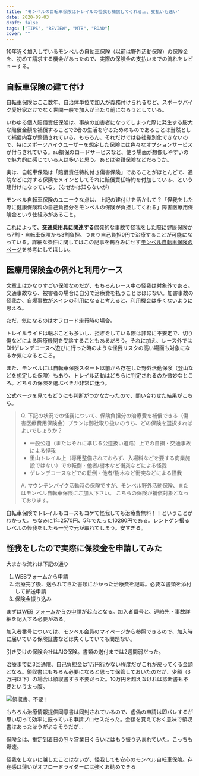```yaml
---
title: "モンベルの自転車保険はトレイルの怪我も補償してくれる上、支払いも速い"
date: 2020-09-03
draft: false
tags: ["TIPS", "REVIEW", "MTB", "ROAD"]
cover: ""
---
```


10年近く加入しているモンベルの自動車保険（以前は野外活動保険）の保険金を、初めて請求する機会があったので、実際の保険金の支払いまでの流れをレビューする。

## 自転車保険の建て付け

自転車保険はここ数年、自治体単位で加入が義務付けられるなど、スポーツバイク愛好家だけでなく世間一般で加入が当たり前になろうとしている。

いわゆる個人賠償責任保険は、事故の加害者になってしまった際に発生する膨大な賠償金額を補償することで2者の生活を守るためのものであることは当然として補償内容が整備されている。もちろん、それだけでは各社差別化できないので、特にスポーツバイクユーザーを想定した保険には色々なオプションサービスが付与されている。au損保のロードサービスなど、使う場面が想像しやすいので魅力的に感じている人は多いと思う。あとは盗難保険などだろうか。

実は、自転車保険は「賠償責任特約付き傷害保険」であることがほとんどで、通院などに対する保険をメインとしてそれに賠償責任特約を付加している、という建付けになっている。（なぜかは知らないが）

モンベル自転車保険のユニークな点は、上記の建付けを活かして？「怪我をした際に健康保険料の自己負担分をモンベルの保険が負担してくれる」障害医療用保険金という仕組みがあること。

これによって、**交通乗用具に関連する**偶発的な事故で怪我をした際に健康保険から7割・自転車保険から3割負担、つまり自己負担0円で治療することが可能になっている。詳細な条件に関してはこの記事を鵜吞みにせず[モンベル自転車保険のページ](https://hoken.montbell.jp/aigbicycle/)を参考にしてほしい。

## 医療用保険金の例外と利用ケース

文章上はかなりすごい保険なのだが、もちろんレース中の怪我は対象外である。交通事故なら、被害者の場合に自分で治療費を払うことはほぼない。加害事故の怪我か、自爆事故がメインの利用になると考えると、利用機会は多くないように思える。

ただ、気になるのはオフロード走行時の場合。

トレイルライドは転ぶことも多いし、担ぎをしている際は非常に不安定で、切り傷などによる医療機関を受診することもあるだろう。それに加え、レース外ではDHゲレンデコースへ遊びに行った時のような怪我リスクの高い場面も対象になるか気になるところ。

また、モンベルには自転車保険スタート以前から存在した野外活動保険（登山などを想定した保険）もあり、トレイル活動はどちらに判定されるのか微妙なところ。どちらの保険を選ぶべきか非常に迷う。

公式ページを見てもどうにも判断がつかなかったので、問い合わせた結果がこちら。

> Q. 下記の状況での怪我について、保険負担分の治療費を補償できる（傷害医療費用保険金）プランは御社取り扱いのうち、どの保険を選択すればよいでしょうか？
>
> - 一般公道（またはそれに準じる公道扱い道路）上での自損・交通事故による怪我 
> - 里山トレイル上（専用整備されておらず、入場料などを要する商業施設ではない）での転倒・他者/樹木など衝突などによる怪我 
> - ゲレンデコースなどでの転倒・他者/樹木など衝突などによる怪我 
>
> A. マウンテンバイク活動時の保険ですが、モンベル野外活動保険、またはモンベル自転車保険にご加入下さい。 
> こちらの保険が補償対象となっております。

自転車保険でトレイルもコースもコケて怪我しても治療費無料！！ということがわかった。ちなみに1年2570円、5年でたった10280円である。レントゲン撮るレベルの怪我をしたら一発で元が取れてしまう。安すぎる。

## 怪我をしたので実際に保険金を申請してみた

大まかな流れは下記の通り

1. WEBフォームから申請
2. 治療完了後、送られてきた書類にかかった治療費を記載。必要な書類を添付して郵送申請
3. 保険金振り込み

まずは[WEB フォームからの申請](https://hoken.montbell.jp/injury/)が起点となる。加入者番号と、連絡先・事故詳細を記入する必要がある。

加入者番号については、モンベル会員のマイページから参照できるので、加入時に届いている保険証書などは失くしていても問題ない。

引き受けの保険会社はAIG保険。書類の送付までは2週間弱だった。

治療までに3回通院、自己負担金は1万円行かない程度だがこれが戻ってくる金額となる。領収書はもちろん必要になると思って保管しておいたのだが、少額（3万円以下）の場合は領収書すら不要だった。10万円を越えなければ診断書も不要という太っ腹。

![領収書、不要！](./under_30k.jpg)

もちろん治療情報提供同意書は同封されているので、虚偽の申請は即バレするが思い切って効率に振っている申請プロセスだった。金額を覚えておく意味で領収書はあったほうがよさそうだが…

保険金は、推定到着日の翌々営業日くらいにはもう振り込まれていた。こっちも爆速。

怪我をしないに越したことはないが、怪我しても安心のモンベル自転車保険。存在感は薄いがオフロードライダーには強くお勧めできる

<LinkBox isAmazonLink url="https://www.amazon.co.jp/dp/B00UD39YII/" />

